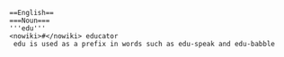 <pre>
==English==
===Noun===
'''edu'''
<nowiki>#</nowiki> educator 
 edu is used as a prefix in words such as edu-speak and edu-babble
</pre>
